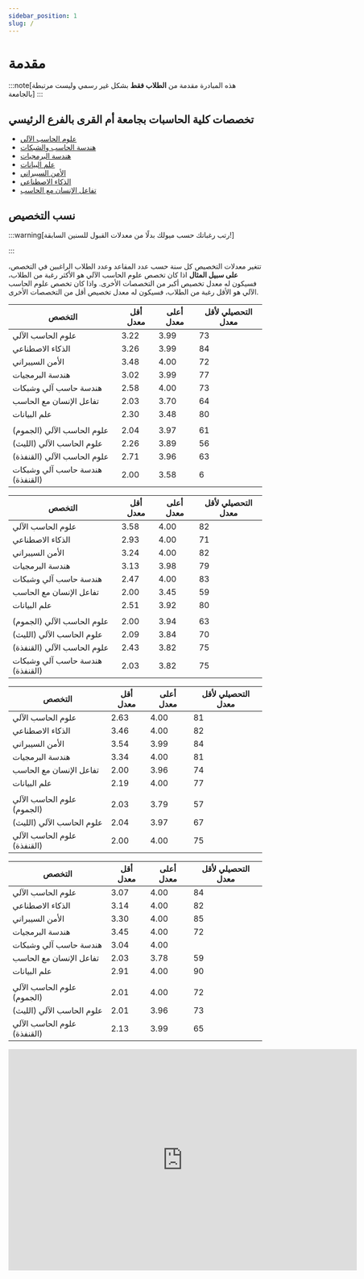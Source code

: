 ```yaml
---
sidebar_position: 1
slug: /
---
```



# مقدمة

:::note[هذه المبادرة مقدمة من **الطلاب فقط** بشكل غير رسمي وليست مرتبطة بالجامعة] 
:::

<TelegramAdmonition />

## تخصصات كلية الحاسبات بجامعة أم القرى بالفرع الرئيسي
- [علوم الحاسب الآلي](/cs.mdx)
- [هندسة الحاسب والشبكات](/cne.mdx)
- [هندسة البرمجيات](/se.md)
- [علم البيانات](/ds.md)
- [الأمن السيبراني](/sec.mdx)
- [الذكاء الاصطناعي](/ai.md)
- [تفاعل الإنسان مع الحاسب](/hci.mdx)

## نسب التخصيص

:::warning[رتب رغباتك حسب ميولك بدلًا من معدلات القبول للسنين السابقة!]

:::

تتغير معدلات التخصيص كل سنة حسب عدد المقاعد وعدد الطلاب الراغبين في التخصص،
**على سبيل المثال** اذا كان تخصص علوم الحاسب الآلي هو الأكثر رغبة من الطلاب،
فسيكون له معدل تخصيص أكبر من التخصصات الأخرى.
واذا كان تخصص علوم الحاسب الآلي هو الأقل رغبة من الطلاب،
فسيكون له معدل تخصيص أقل من التخصصات الأخرى.


<Tabs queryString="batch">
  <TabItem value="طلاب 1444" label="طلاب 1444">
  
  | التخصص                               | أقل معدل | أعلى معدل | التحصيلي لأقل معدل |
  |--------------------------------------|----------|-----------|---------------------|
  | علوم الحاسب الآلي             | 3.22     | 3.99      | 73                  |
  | الذكاء الاصطناعي              | 3.26     | 3.99      | 84                  |
  | الأمن السيبراني               | 3.48     | 4.00      | 72                  |
  | هندسة البرمجيات               | 3.02     | 3.99      | 77                  |
  | هندسة حاسب آلي وشبكات         | 2.58     | 4.00      | 73                  |
  | تفاعل الإنسان مع الحاسب       | 2.03     | 3.70      | 64                  |
  | علم البيانات                  | 2.30     | 3.48      | 80                  |
  |                                |          |           |                     |
  | علوم الحاسب الآلي (الجموم)          | 2.04     | 3.97      | 61                  |
  | علوم الحاسب الآلي (الليث)           | 2.26     | 3.89      | 56                  |
  | علوم الحاسب الآلي (القنفذة)         | 2.71     | 3.96      | 63                  |
  | هندسة حاسب آلي وشبكات (القنفذة)    | 2.00     | 3.58      | 6                   |
  
  </TabItem>

  <TabItem value="طلاب 1445" label="طلاب 1445" default>
  
  | التخصص                               | أقل معدل | أعلى معدل | التحصيلي لأقل معدل |
  |--------------------------------------|----------|-----------|---------------------|
  | علوم الحاسب الآلي             | 3.58     | 4.00      | 82                  |
  | الذكاء الاصطناعي              | 2.93     | 4.00      | 71                  |
  | الأمن السيبراني               | 3.24     | 4.00      | 82                  |
  | هندسة البرمجيات               | 3.13     | 3.98      | 79                  |
  | هندسة حاسب آلي وشبكات         | 2.47     | 4.00      | 83                  |
  | تفاعل الإنسان مع الحاسب       | 2.00     | 3.45      | 59                  |
  | علم البيانات                  | 2.51     | 3.92      | 80                  |
  |                                |          |           |                     |
  | علوم الحاسب الآلي (الجموم)          | 2.00     | 3.94      | 63                  |
  | علوم الحاسب الآلي (الليث)           | 2.09     | 3.84      | 70                  |
  | علوم الحاسب الآلي (القنفذة)         | 2.43     | 3.82      | 75                  |
  | هندسة حاسب آلي وشبكات (القنفذة)    | 2.03     | 3.82      | 75                  |
  
  </TabItem>

  <TabItem value="طالبات 1444" label="طالبات 1444">
  
  | التخصص                               | أقل معدل | أعلى معدل | التحصيلي لأقل معدل |
  |--------------------------------------|----------|-----------|---------------------|
  | علوم الحاسب الآلي             | 2.63     | 4.00      | 81                  |
  | الذكاء الاصطناعي              | 3.46     | 4.00      | 82                  |
  | الأمن السيبراني               | 3.54     | 3.99      | 84                  |
  | هندسة البرمجيات               | 3.34     | 4.00      | 81                  |
  | تفاعل الإنسان مع الحاسب       | 2.00     | 3.96      | 74                  |
  | علم البيانات                  | 2.19     | 4.00      | 77                  |
  |                                |          |           |                     |
  | علوم الحاسب الآلي (الجموم)          | 2.03     | 3.79      | 57                  |
  | علوم الحاسب الآلي (الليث)           | 2.04     | 3.97      | 67                  |
  | علوم الحاسب الآلي (القنفذة)         | 2.00     | 4.00      | 75                  |
  
  </TabItem>

  <TabItem value="طالبات 1445" label="طالبات 1445">
  
  | التخصص                               | أقل معدل | أعلى معدل | التحصيلي لأقل معدل |
  |--------------------------------------|----------|-----------|---------------------|
  | علوم الحاسب الآلي             | 3.07     | 4.00      | 84                  |
  | الذكاء الاصطناعي              | 3.14     | 4.00      | 82                  |
  | الأمن السيبراني               | 3.30     | 4.00      | 85                  |
  | هندسة البرمجيات               | 3.45     | 4.00      | 72                  |
  | هندسة حاسب آلي وشبكات         | 3.04     | 4.00      |                     |
  | تفاعل الإنسان مع الحاسب       | 2.03     | 3.78      | 59                  |
  | علم البيانات                  | 2.91     | 4.00      | 90                  |
  |                                |          |           |                     |
  | علوم الحاسب الآلي (الجموم)          | 2.01     | 4.00      | 72                  |
  | علوم الحاسب الآلي (الليث)           | 2.01     | 3.96      | 73                  |
  | علوم الحاسب الآلي (القنفذة)         | 2.13     | 3.99      | 65                  |
  
  </TabItem>
</Tabs>


<iframe 
  height="439" 
  width="692"
  seamless 
  frameborder="0"
  scrolling="yes" 
  src="https://docs.google.com/spreadsheets/d/e/2PACX-1vS8YhztvzJEQGCoZW-ey3pIuqGQENJGJP_wHrl-WDPPFzM-gMJ2CN4wk64bORvlSAQawbmYeWk-zw5w/pubchart?oid=1506513025&amp;format=interactive">
</iframe>

